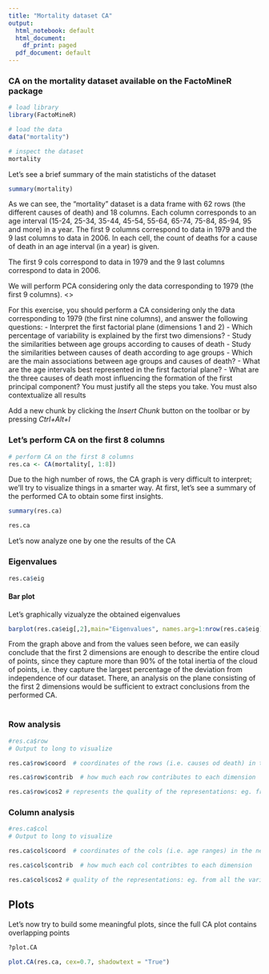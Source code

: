 ```yaml
---
title: "Mortality dataset CA"
output:
  html_notebook: default
  html_document:
    df_print: paged
  pdf_document: default
---
```


### CA on the mortality dataset available on the FactoMineR package

```r
# load library
library(FactoMineR)
```


```r
# load the data
data("mortality")
```


```r
# inspect the dataset
mortality
```

Let's see a brief summary of the main statistichs of the dataset

```r
summary(mortality)
```


As we can see, the "mortality" dataset is a data frame with 62 rows (the different causes of death) and 18 
columns. Each column corresponds to an age interval (15-24, 25-34, 35-44, 45-54, 55-64, 65-74, 
75-84, 85-94, 95 and more) in a year. The first 9 columns correspond to data in 1979 and the 9 
last columns to data in 2006. In each cell, the count of deaths for a cause of death in an age 
interval (in a year) is given.

The first 9 cols correspond to data in 1979 and the 9 last columns correspond to data in 2006.

We will perform PCA considering only the data corresponding to 1979 (the first 9 columns). <\br>

For this exercise, you should perform a CA considering only the data corresponding to 1979 (the 
first nine columns), and answer the following questions:
- Interpret the first factorial plane (dimensions 1 and 2)
- Which percentage of variability is explained by the first two dimensions?
- Study the similarities between age groups according to causes of death
- Study the similarities between causes of death according to age groups
- Which are the main associations between age groups and causes of death?
- What are the age intervals best represented in the first factorial plane?
- What are the three causes of death most influencing the formation of the first principal 
component?
You must justify all the steps you take. You must also contextualize all results

Add a new chunk by clicking the *Insert Chunk* button on the toolbar or by pressing *Ctrl+Alt+I*


### Let's perform CA on the first 8 columns
```r
# perform CA on the first 8 columns
res.ca <- CA(mortality[, 1:8])
```

Due to the high number of rows, the CA graph is very difficult to interpret; we'll try to visualize things in a smarter way.
At first, let's see a summary of the performed CA to obtain some first insights.



```r
summary(res.ca)
```


```r
res.ca
```
Let's now analyze one by one the results of the CA

### Eigenvalues
```r
res.ca$eig
```
#### Bar plot
Let's graphically vizualyze the obtained eigenvalues
```r
barplot(res.ca$eig[,2],main="Eigenvalues", names.arg=1:nrow(res.ca$eig))
```
From the graph above and from the values seen before, we can easily conclude that the first 2 dimensions are enough to describe the entire cloud of points, since they capture more than 90% of the total inertia of the cloud of points, i.e. they capture the largest percentage of the deviation from independence of our dataset. 
There, an analysis on the plane consisting of the first 2 dimensions would be sufficient to extract conclusions from the performed CA. <br> <br>

### Row analysis
```r
#res.ca$row
# Output to long to visualize
```


```r
res.ca$row$coord  # coordinates of the rows (i.e. causes od death) in the new dimensions
```
```r
res.ca$row$contrib  # how much each row contributes to each dimension
```


```r
res.ca$row$cos2 # represents the quality of the representations: eg. from all the variance that has canada, how much of it is explained by each dimension. Eg Canada in not well represented by our graph, since we need the 5th dimension. While USA is very represented in this graph of this first 2 dimensions. Also UK is not really represented with the first 2 dimensions: you need to look at the other 2 dimensions
```

### Column analysis

```r
#res.ca$col
# Output to long to visualize
```


```r
res.ca$col$coord  # coordinates of the cols (i.e. age ranges) in the new dimensions
```
```r
res.ca$col$contrib  # how much each col contribtes to each dimension
```

```r
res.ca$col$cos2 # quality of the representations: eg. from all the variance that has canada, how much of it is explained by each dimension. Eg Canada in not well represented by our graph, since we need the 5th dimension. While USA is very represented in this graph of this first 2 dimensions. Also UK is not really represented with the first 2 dimensions: you need to look at the other 2 dimensions
```
## Plots
Let's now try to build some meaningful plots, since the full CA plot contains overlapping points

```r
?plot.CA
```

```r
plot.CA(res.ca, cex=0.7, shadowtext = "True")
```


